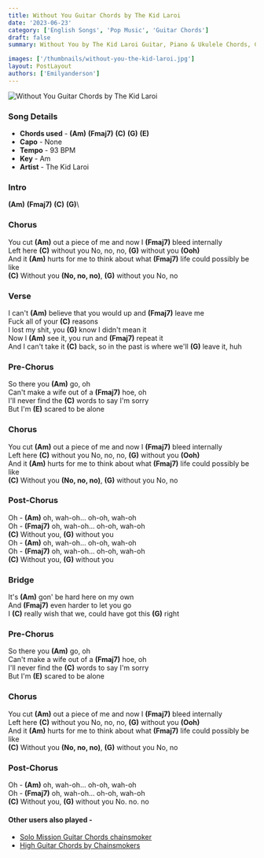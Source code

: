 ```yaml
---
title: Without You Guitar Chords by The Kid Laroi
date: '2023-06-23'
category: ['English Songs', 'Pop Music', 'Guitar Chords']
draft: false
summary: Without You by The Kid Laroi Guitar, Piano & Ukulele Chords, Chords used - (Am) (Fmaj7) (C) (G) (E), - Key - Am

images: ['/thumbnails/without-you-the-kid-laroi.jpg']
layout: PostLayout
authors: ['Emilyanderson']
---
```


![Without You Guitar Chords by The Kid Laroi](/thumbnails/without-you-the-kid-laroi.jpg)

### Song Details

- **Chords used** - **(Am)** **(Fmaj7)** **(C)** **(G)** **(E)**
- **Capo** - None
- **Tempo** - 93 BPM
- **Key** - Am
- **Artist** - The Kid Laroi

### Intro

**(Am)** **(Fmaj7)** **(C)** **(G)**\

### Chorus

You cut **(Am)** out a piece of me and now I **(Fmaj7)** bleed internally\
Left here **(C)** without you No, no, no, **(G)** without you **(Ooh)**\
And it **(Am)** hurts for me to think about what **(Fmaj7)** life could possibly be like\
**(C)** Without you **(No, no, no)**, **(G)** without you No, no

### Verse

I can't **(Am)** believe that you would up and **(Fmaj7)** leave me\
Fuck all of your **(C)** reasons\
I lost my shit, you **(G)** know I didn't mean it\
Now I **(Am)** see it, you run and **(Fmaj7)** repeat it\
And I can't take it **(C)** back, so in the past is where we'll **(G)** leave it, huh

### Pre-Chorus

So there you **(Am)** go, oh\
Can't make a wife out of a **(Fmaj7)** hoe, oh\
I'll never find the **(C)** words to say I'm sorry\
But I'm **(E)** scared to be alone

### Chorus

You cut **(Am)** out a piece of me and now I **(Fmaj7)** bleed internally\
Left here **(C)** without you No, no, no, **(G)** without you **(Ooh)**\
And it **(Am)** hurts for me to think about what **(Fmaj7)** life could possibly be like\
**(C)** Without you **(No, no, no)**, **(G)** without you No, no

### Post-Chorus

Oh - **(Am)** oh, wah-oh… oh-oh, wah-oh\
Oh - **(Fmaj7)** oh, wah-oh… oh-oh, wah-oh\
**(C)** Without you, **(G)** without you\
Oh - **(Am)** oh, wah-oh… oh-oh, wah-oh\
Oh - **(Fmaj7)** oh, wah-oh… oh-oh, wah-oh\
**(C)** Without you, **(G)** without you

### Bridge

It's **(Am)** gon' be hard here on my own\
And **(Fmaj7)** even harder to let you go\
I **(C)** really wish that we, could have got this **(G)** right

### Pre-Chorus

So there you **(Am)** go, oh\
Can't make a wife out of a **(Fmaj7)** hoe, oh\
I'll never find the **(C)** words to say I'm sorry\
But I'm **(E)** scared to be alone

### Chorus

You cut **(Am)** out a piece of me and now I **(Fmaj7)** bleed internally\
Left here **(C)** without you No, no, no, **(G)** without you **(Ooh)**\
And it **(Am)** hurts for me to think about what **(Fmaj7)** life could possibly be like\
**(C)** Without you **(No, no, no)**, **(G)** without you No, no

### Post-Chorus

Oh - **(Am)** oh, wah-oh… oh-oh, wah-oh\
Oh - **(Fmaj7)** oh, wah-oh… oh-oh, wah-oh\
**(C)** Without you, **(G)** without you No. no. no

#### Other users also played -


- [Solo Mission Guitar Chords chainsmoker](https://www.chordsco.com/chords/solo-mission-guitar-chords-by-chainsmokers)
- [High Guitar Chords by Chainsmokers](https://www.chordsco.com/chords/high-guitar-chords-by-chainsmokers)
